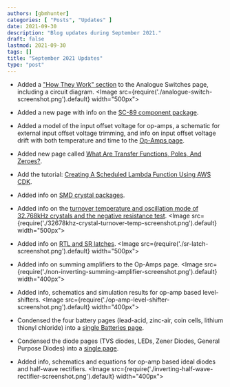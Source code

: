 ```yaml
---
authors: [gbmhunter]
categories: [ "Posts", "Updates" ]
date: 2021-09-30
description: "Blog updates during September 2021."
draft: false
lastmod: 2021-09-30
tags: []
title: "September 2021 Updates"
type: "post"
---
```


* Added a ["How They Work" section](/electronics/components/analogue-switches-transmission-gates/) to the Analogue Switches page, including a circuit diagram.
    <Image src={require('./analogue-switch-screenshot.png').default} width="500px"></Image>

* Added a new page with info on the [SC-89 component package](/pcb-design/component-packages/sc-89-component-package/).

* Added a model of the input offset voltage for op-amps, a schematic for external input offset voltage trimming, and info on input offset voltage drift with both temperature and time to the [Op-Amps page](/electronics/components/op-amps/).

* Added new page called [What Are Transfer Functions, Poles, And Zeroes?](/electronics/circuit-design/what-are-transfer-functions-poles-and-zeroes/).

* Add the tutorial: [Creating A Scheduled Lambda Function Using AWS CDK](/programming/cloud/aws/creating-a-scheduled-lambda-function-using-aws-cdk/).

* Added info on [SMD crystal packages](/pcb-design/component-packages/crystal-packages/).

* Added info on the [turnover temperature and oscillation mode of 32.768kHz crystals and the negative resistance test](/electronics/components/crystals/#32678khz-crystals).
    <Image src={require('./32678khz-crystal-turnover-temp-screenshot.png').default} width="500px"></Image>

* Added info on [RTL and SR latches](/electronics/circuit-design/digital-logic/latches-and-flip-flops/).
    <Image src={require('./sr-latch-screenshot.png').default} width="500px"></Image>

* Added info on summing amplifiers to the Op-Amps page.
    <Image src={require('./non-inverting-summing-amplifier-screenshot.png').default} width="400px"></Image>

* Added info, schematics and simulation results for op-amp based level-shifters.
    <Image src={require('./op-amp-level-shifter-screenshot.png').default} width="400px"></Image>

* Condensed the four battery pages (lead-acid, zinc-air, coin cells, lithium thionyl chloride) into a [single Batteries page](/electronics/components/batteries/).

* Condensed the diode pages (TVS diodes, LEDs, Zener Diodes, General Purpose Diodes) into a [single page](/electronics/components/diodes/).

* Added info, schematics and equations for op-amp based ideal diodes and half-wave rectifiers.
    <Image src={require('./inverting-half-wave-rectifier-screenshot.png').default} width="400px"></Image>
